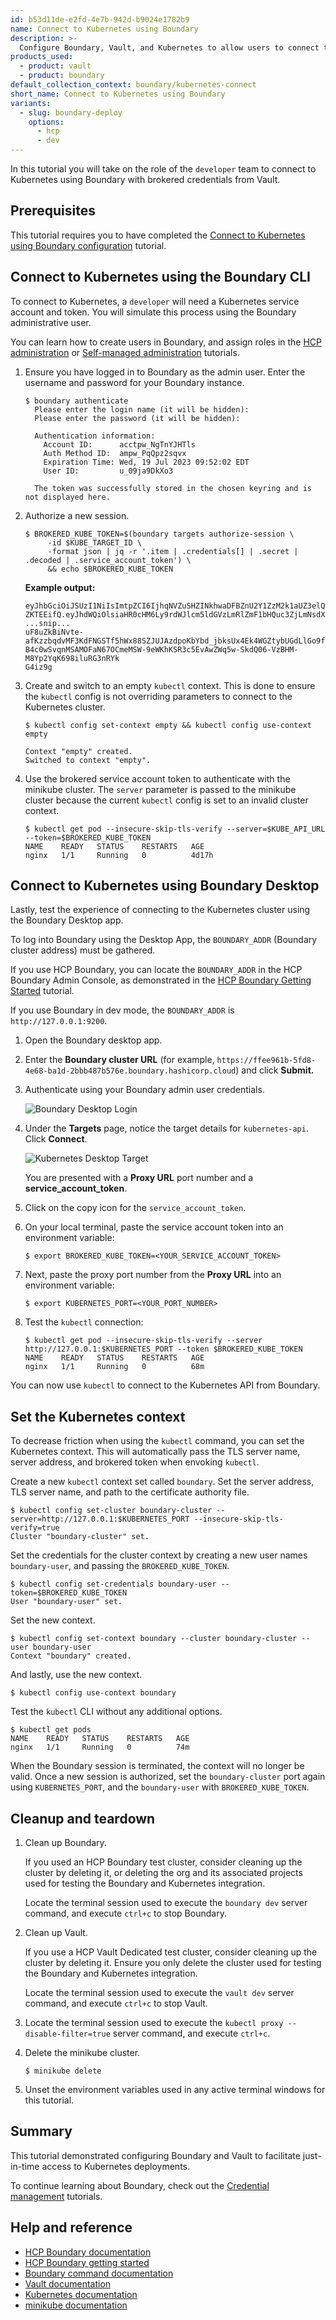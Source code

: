 ```yaml
---
id: b53d11de-e2fd-4e7b-942d-b9024e1782b9
name: Connect to Kubernetes using Boundary
description: >-
  Configure Boundary, Vault, and Kubernetes to allow users to connect to Kubernetes using Boundary.
products_used:
  - product: vault
  - product: boundary
default_collection_context: boundary/kubernetes-connect
short_name: Connect to Kubernetes using Boundary
variants:
  - slug: boundary-deploy
    options:
      - hcp
      - dev
---
```


In this tutorial you will take on the role of the `developer` team to connect to
Kubernetes using Boundary with brokered credentials from Vault.

## Prerequisites

This tutorial requires you to have completed the [Connect to Kubernetes using
Boundary
configuration](/boundary/tutorials/kubernetes-connect/kubernetes-getting-started-config)
tutorial.

## Connect to Kubernetes using the Boundary CLI

To connect to Kubernetes, a `developer` will need a Kubernetes service account
and token. You will simulate this process using the Boundary administrative
user.

You can learn how to create users in Boundary, and assign roles in the [HCP
administration](/boundary/tutorials/hcp-administration) or [Self-managed
administration](/boundary/tutorials/oss-administration) tutorials.

1. Ensure you have logged in to Boundary as the admin user. Enter the username
   and password for your Boundary instance.

   ```shell-session
   $ boundary authenticate
     Please enter the login name (it will be hidden):
     Please enter the password (it will be hidden):

     Authentication information:
       Account ID:      acctpw_NgTnYJHTls
       Auth Method ID:  ampw_PqQpz2sqvx
       Expiration Time: Wed, 19 Jul 2023 09:52:02 EDT
       User ID:         u_09ja9DkXo3

     The token was successfully stored in the chosen keyring and is not displayed here.
   ```

1. Authorize a new session.

   ```shell-session
   $ BROKERED_KUBE_TOKEN=$(boundary targets authorize-session \
        -id $KUBE_TARGET_ID \
        -format json | jq -r '.item | .credentials[] | .secret | .decoded | .service_account_token') \
        && echo $BROKERED_KUBE_TOKEN
   ```

   **Example output:**

   <CodeBlockConfig hideClipboard>

   ```plaintext
   eyJhbGciOiJSUzI1NiIsImtpZCI6IjhqNVZuSHZINkhwaDFBZnU2Y1ZzM2k1aUZ3elQwLWtFbnhjUVhGY2
   ZKTEEifQ.eyJhdWQiOlsiaHR0cHM6Ly9rdWJlcm5ldGVzLmRlZmF1bHQuc3ZjLmNsdXN0ZXIubG9jYWwiX
   ...snip...
   uF8uZkBiNvte-afKzzbqdvMF3KdFNGSTf5hWx88SZJUJAzdpoKbYbd_jbksUx4Ek4WGZtybUGdLlGo9f4D
   B4c0wSvqnMSAMOFaN67OCmeMSW-9eWKhKSR3c5EvAwZWq5w-SkdQ06-VzBHM-M8Yp2YqK698iluRG3nRYk
   G4iz9g
   ```

   </CodeBlockConfig>

1. Create and switch to an empty `kubectl` context. This is done to ensure the
   `kubectl` config is not overriding parameters to connect to the Kubernetes
   cluster.

   ```shell-session
   $ kubectl config set-context empty && kubectl config use-context empty

   Context "empty" created.
   Switched to context "empty".
   ```

1. Use the brokered service account token to authenticate with the minikube
   cluster. The `server` parameter is passed to the minikube cluster because the current `kubectl`
   config is set to an invalid cluster context.

   ```shell-session
   $ kubectl get pod --insecure-skip-tls-verify --server=$KUBE_API_URL --token=$BROKERED_KUBE_TOKEN
   NAME    READY   STATUS    RESTARTS   AGE
   nginx   1/1     Running   0          4d17h
   ```

## Connect to Kubernetes using Boundary Desktop

Lastly, test the experience of connecting to the Kubernetes cluster using the
Boundary Desktop app.

To log into Boundary using the Desktop App, the `BOUNDARY_ADDR` (Boundary
cluster address) must be gathered.

If you use HCP Boundary, you can locate the `BOUNDARY_ADDR` in the HCP Boundary
Admin Console, as demonstrated in the [HCP Boundary Getting
Started](/boundary/tutorials/hcp-getting-started/hcp-getting-started-console)
tutorial.

If you use Boundary in dev mode, the `BOUNDARY_ADDR` is `http://127.0.0.1:9200`.

1. Open the Boundary desktop app.

1. Enter the **Boundary cluster URL** (for example,
`https://ffee961b-5fd8-4e68-ba1d-2bbb487b576e.boundary.hashicorp.cloud`) and
click **Submit.**

1. Authenticate using your Boundary admin user credentials.

   ![Boundary Desktop Login](/img/boundary/desktop-hcp-creds.png)

1. Under the **Targets** page, notice the target details for `kubernetes-api`. Click
   **Connect**.

   ![Kubernetes Desktop Target](/img/boundary/desktop-kubernetes-target.png)

   You are presented with a **Proxy URL** port number and a
   **service_account_token**.

1. Click on the copy icon for the `service_account_token`.

1. On your local terminal, paste the service account token into an
   environment variable:

   ```shell-session
   $ export BROKERED_KUBE_TOKEN=<YOUR_SERVICE_ACCOUNT_TOKEN>
   ```

1. Next, paste the proxy port number from the **Proxy URL** into an environment variable:

   ```shell-session
   $ export KUBERNETES_PORT=<YOUR_PORT_NUMBER>
   ```

1. Test the `kubectl` connection:

   ```shell-session
   $ kubectl get pod --insecure-skip-tls-verify --server http://127.0.0.1:$KUBERNETES_PORT --token $BROKERED_KUBE_TOKEN
   NAME    READY   STATUS    RESTARTS   AGE
   nginx   1/1     Running   0          68m
   ```

You can now use `kubectl` to connect to the Kubernetes API from Boundary.

## Set the Kubernetes context

To decrease friction when using the `kubectl` command, you can set the
Kubernetes context. This will automatically pass the TLS server name, server
address, and brokered token when envoking `kubectl`.

Create a new `kubectl` context set called `boundary`. Set the server address,
TLS server name, and path to the certificate authority file.

```shell-session
$ kubectl config set-cluster boundary-cluster --server=http://127.0.0.1:$KUBERNETES_PORT --insecure-skip-tls-verify=true
Cluster "boundary-cluster" set.
```

Set the credentials for the cluster context by creating a new user names
`boundary-user`, and passing the `BROKERED_KUBE_TOKEN`.

```shell-session
$ kubectl config set-credentials boundary-user --token=$BROKERED_KUBE_TOKEN
User "boundary-user" set.
```

Set the new context.

```
$ kubectl config set-context boundary --cluster boundary-cluster --user boundary-user
Context "boundary" created.
```

And lastly, use the new context.

```shell-session
$ kubectl config use-context boundary
```

Test the `kubectl` CLI without any additional options.

```shell-session
$ kubectl get pods
NAME    READY   STATUS    RESTARTS   AGE
nginx   1/1     Running   0          74m
```

<Note>

  When the Boundary session is terminated, the context will no longer be valid.
  Once a new session is authorized, set the `boundary-cluster` port again using
  `KUBERNETES_PORT`, and the `boundary-user` with `BROKERED_KUBE_TOKEN`.

</Note>

## Cleanup and teardown

1. Clean up Boundary.

   <Variant slug="boundary-deploy" option="hcp">

   If you used an HCP Boundary test cluster, consider cleaning up the cluster by
   deleting it, or deleting the org and its associated projects used for testing
   the Boundary and Kubernetes integration.

   </Variant>
   <Variant slug="boundary-deploy" option="dev">

   Locate the terminal session used to execute the `boundary dev` server command,
   and execute `ctrl+c` to stop Boundary.

   </Variant>

1. Clean up Vault.

   <Tabs>
   <Tab heading="HCP Vault Dedicated">

   If you use a HCP Vault Dedicated test cluster, consider cleaning up the cluster by deleting
   it. Ensure you only delete the cluster used for testing the Boundary and
   Kubernetes integration.

   </Tab>
   <Tab heading="Vault dev mode">

   Locate the terminal session used to execute the `vault dev` server command,
   and execute `ctrl+c` to stop Vault.

   </Tab>
   </Tabs>

1. Locate the terminal session used to execute the `kubectl proxy
--disable-filter=true` server command, and execute `ctrl+c`.

1. Delete the minikube cluster.

   ```shell-session
   $ minikube delete
   ```

1. Unset the environment variables used in any active terminal windows for
this tutorial.

## Summary

This tutorial demonstrated configuring Boundary and Vault to facilitate
just-in-time access to Kubernetes deployments.

To continue learning about Boundary, check out the [Credential
management](/boundary/tutorials/credential-management) tutorials.

## Help and reference

- [HCP Boundary documentation](/hcp/docs/boundary)
- [HCP Boundary getting started](/boundary/tutorials/hcp-getting-started/hcp-getting-started-intro)
- [Boundary command
  documentation](/boundary/docs/commands)
- [Vault documentation](/vault/docs/)
- [Kubernetes documentation](https://kubernetes.io/docs/home/)
- [minikube documentation](https://minikube.sigs.k8s.io/docs/)